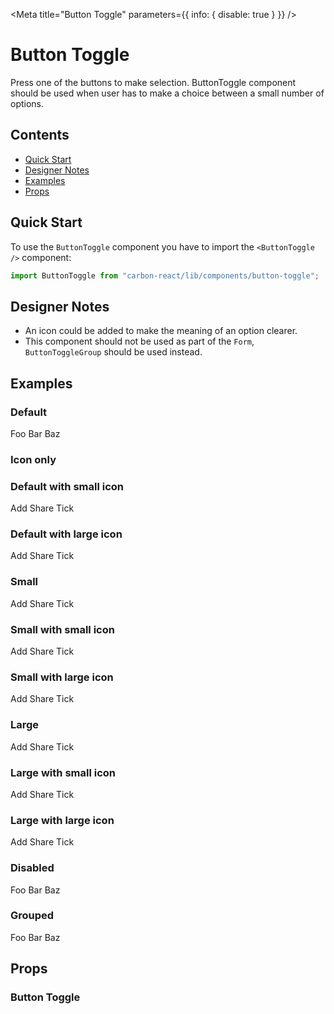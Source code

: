 
<Meta title="Button Toggle" parameters={{ info: { disable: true } }} />

# Button Toggle

Press one of the buttons to make selection. ButtonToggle component should be used when user has to make a choice between a small number of options.

## Contents

- [Quick Start](#quick-start)
- [Designer Notes](#designer-notes)
- [Examples](#examples)
- [Props](#props)

## Quick Start

To use the `ButtonToggle` component you have to import the `<ButtonToggle />` component:

```javascript
import ButtonToggle from "carbon-react/lib/components/button-toggle";
```

## Designer Notes

- An icon could be added to make the meaning of an option clearer.
- This component should not be used as part of the `Form`, `ButtonToggleGroup` should be used instead.

## Examples

### Default

<Canvas>
  <Story name="default">
    <div>
      <ButtonToggle name="default" key="foo">
        Foo
      </ButtonToggle>
      <ButtonToggle name="default" key="bar">
        Bar
      </ButtonToggle>
      <ButtonToggle name="default" key="baz">
        Baz
      </ButtonToggle>
    </div>
  </Story>
</Canvas>

### Icon only

<Preview>
  <Story name="icon only">
    <div>
      <ButtonToggle name="sizes" key="foo" buttonIcon="add" aria-label="add" />
      <ButtonToggle
        name="sizes"
        key="bar"
        buttonIcon="share"
        aria-label="share"
      />
      <ButtonToggle
        name="sizes"
        key="baz"
        buttonIcon="tick"
        aria-label="tick"
      />
    </div>
  </Story>
</Preview>

### Default with small icon

<Canvas>
  <Story name="default with small icon">
    <div>
      <ButtonToggle name="sizes" key="foo" buttonIcon="add">
        Add
      </ButtonToggle>
      <ButtonToggle name="sizes" key="bar" buttonIcon="share">
        Share
      </ButtonToggle>
      <ButtonToggle name="sizes" key="baz" buttonIcon="tick">
        Tick
      </ButtonToggle>
    </div>
  </Story>
</Canvas>

### Default with large icon

<Canvas>
  <Story name="default with large icon">
    <div>
      <ButtonToggle
        name="sizes"
        key="foo"
        buttonIcon="add"
        buttonIconSize="large"
      >
        Add
      </ButtonToggle>
      <ButtonToggle
        name="sizes"
        key="bar"
        buttonIcon="share"
        buttonIconSize="large"
      >
        Share
      </ButtonToggle>
      <ButtonToggle
        name="sizes"
        key="baz"
        buttonIcon="tick"
        buttonIconSize="large"
      >
        Tick
      </ButtonToggle>
    </div>
  </Story>
</Canvas>

### Small

<Canvas>
  <Story name="small">
    <div>
      <ButtonToggle size="small" name="sizes" key="foo">
        Add
      </ButtonToggle>
      <ButtonToggle size="small" name="sizes" key="bar">
        Share
      </ButtonToggle>
      <ButtonToggle size="small" name="sizes" key="baz">
        Tick
      </ButtonToggle>
    </div>
  </Story>
</Canvas>

### Small with small icon

<Canvas>
  <Story name="small with small icon">
    <div>
      <ButtonToggle size="small" name="sizes" key="foo" buttonIcon="add">
        Add
      </ButtonToggle>
      <ButtonToggle size="small" name="sizes" key="bar" buttonIcon="share">
        Share
      </ButtonToggle>
      <ButtonToggle size="small" name="sizes" key="baz" buttonIcon="tick">
        Tick
      </ButtonToggle>
    </div>
  </Story>
</Canvas>

### Small with large icon

<Canvas>
  <Story name="small with large icon">
    <div>
      <ButtonToggle
        size="small"
        name="sizes"
        key="foo"
        buttonIcon="add"
        buttonIconSize="large"
      >
        Add
      </ButtonToggle>
      <ButtonToggle
        size="small"
        name="sizes"
        key="bar"
        buttonIcon="share"
        buttonIconSize="large"
      >
        Share
      </ButtonToggle>
      <ButtonToggle
        size="small"
        name="sizes"
        key="baz"
        buttonIcon="tick"
        buttonIconSize="large"
      >
        Tick
      </ButtonToggle>
    </div>
  </Story>
</Canvas>

### Large

<Canvas>
  <Story name="large">
    <div>
      <ButtonToggle size="large" name="sizes" key="foo">
        Add
      </ButtonToggle>
      <ButtonToggle size="large" name="sizes" key="bar">
        Share
      </ButtonToggle>
      <ButtonToggle size="large" name="sizes" key="baz">
        Tick
      </ButtonToggle>
    </div>
  </Story>
</Canvas>

### Large with small icon

<Canvas>
  <Story name="large with small icon">
    <div>
      <ButtonToggle size="large" name="sizes" key="foo" buttonIcon="add">
        Add
      </ButtonToggle>
      <ButtonToggle size="large" name="sizes" key="bar" buttonIcon="share">
        Share
      </ButtonToggle>
      <ButtonToggle size="large" name="sizes" key="baz" buttonIcon="tick">
        Tick
      </ButtonToggle>
    </div>
  </Story>
</Canvas>

### Large with large icon

<Canvas>
  <Story name="large with large icon">
    <div>
      <ButtonToggle
        size="large"
        name="sizes"
        key="foo"
        buttonIcon="add"
        buttonIconSize="large"
      >
        Add
      </ButtonToggle>
      <ButtonToggle
        size="large"
        name="sizes"
        key="bar"
        buttonIcon="share"
        buttonIconSize="large"
      >
        Share
      </ButtonToggle>
      <ButtonToggle
        size="large"
        name="sizes"
        key="baz"
        buttonIcon="tick"
        buttonIconSize="large"
      >
        Tick
      </ButtonToggle>
    </div>
  </Story>
</Canvas>

### Disabled

<Canvas>
  <Story name="disabled">
    <div>
      <ButtonToggle name="disabled" key="foo" disabled>
        Foo
      </ButtonToggle>
      <ButtonToggle name="disabled" key="bar" disabled>
        Bar
      </ButtonToggle>
      <ButtonToggle name="disabled" key="baz" disabled>
        Baz
      </ButtonToggle>
    </div>
  </Story>
</Canvas>

### Grouped

<Canvas>
  <Story name="grouped">
    <div>
      <ButtonToggle name="grouped" key="foo" grouped>
        Foo
      </ButtonToggle>
      <ButtonToggle name="grouped" key="bar" grouped>
        Bar
      </ButtonToggle>
      <ButtonToggle name="grouped" key="baz" grouped>
        Baz
      </ButtonToggle>
    </div>
  </Story>
</Canvas>

## Props

### Button Toggle

<ArgsTable of={ButtonToggle} />
